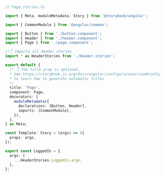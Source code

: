 ```ts
// Page.stories.ts

import { Meta, moduleMetadata, Story } from '@storybook/angular';

import { CommonModule } from '@angular/common';

import { Button } from './button.component';
import { Header } from './header.component';
import { Page } from './page.component';

//👇 Imports all Header stories
import * as HeaderStories from './Header.stories';

export default {
  /* 👇 The title prop is optional.
  * See https://storybook.js.org/docs/angular/configure/overview#configure-story-loading
  * to learn how to generate automatic titles
  */
  title: 'Page',
  component: Page,
  decorators: [
    moduleMetadata({
      declarations: [Button, Header],
      imports: [CommonModule],
    }),
  ],
} as Meta;

const Template: Story = (args) => ({
  props: args,
});

export const LoggedIn = {
  args: {
    ...HeaderStories.LoggedIn.args,
  },
};
```